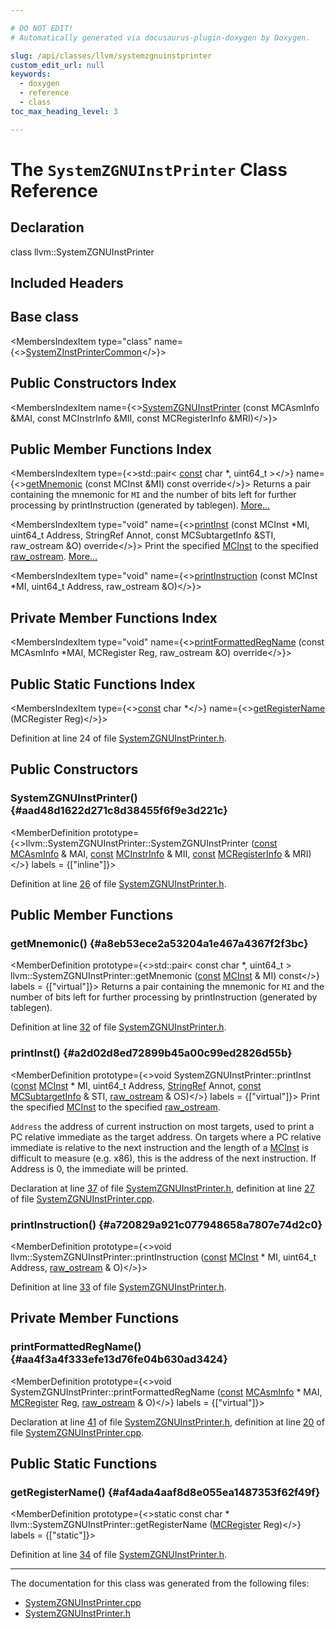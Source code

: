 ```yaml
---

# DO NOT EDIT!
# Automatically generated via docusaurus-plugin-doxygen by Doxygen.

slug: /api/classes/llvm/systemzgnuinstprinter
custom_edit_url: null
keywords:
  - doxygen
  - reference
  - class
toc_max_heading_level: 3

---
```





# The `SystemZGNUInstPrinter` Class Reference

<DoxygenPage pluginConfig={pluginConfig}>



## Declaration

<CodeBlock>class llvm::SystemZGNUInstPrinter</CodeBlock>

## Included Headers

<IncludesList>
<IncludesListItem
  filePath="Target/SystemZ/MCTargetDesc/SystemZGNUInstPrinter.h"
  permalink="/docs/api/files/lib/lib/target/lib/target/systemz/lib/target/systemz/mctargetdesc/systemzgnuinstprinter-h"
  isLocal="true" />
</IncludesList>

## Base class

<MembersIndex>

<MembersIndexItem
  type="class"
  name={<><a href="/docs/api/classes/llvm/systemzinstprintercommon">SystemZInstPrinterCommon</a></>}>
</MembersIndexItem>

</MembersIndex>

## Public Constructors Index

<MembersIndex>

<MembersIndexItem
  name={<><a href="#aad48d1622d271c8d38455f6f9e3d221c">SystemZGNUInstPrinter</a> (const MCAsmInfo &amp;MAI, const MCInstrInfo &amp;MII, const MCRegisterInfo &amp;MRI)</>}>
</MembersIndexItem>

</MembersIndex>

## Public Member Functions Index

<MembersIndex>

<MembersIndexItem
  type={<>std::pair&lt; <a href="/docs/api/files/lib/lib/target/lib/target/aarch64/aarch64promoteconstant-cpp/#a90f8350fecae261c25be85d38b451bff">const</a> char &#42;, uint64&#95;t &gt;</>}
  name={<><a href="#a8eb53ece2a53204a1e467a4367f2f3bc">getMnemonic</a> (const MCInst &amp;MI) const override</>}>
Returns a pair containing the mnemonic for <code>MI</code> and the number of bits left for further processing by printInstruction (generated by tablegen). <a href="#a8eb53ece2a53204a1e467a4367f2f3bc">More...</a>
</MembersIndexItem>

<MembersIndexItem
  type="void"
  name={<><a href="#a2d02d8ed72899b45a00c99ed2826d55b">printInst</a> (const MCInst &#42;MI, uint64&#95;t Address, StringRef Annot, const MCSubtargetInfo &amp;STI, raw&#95;ostream &amp;O) override</>}>
Print the specified <a href="/docs/api/classes/llvm/mcinst">MCInst</a> to the specified <a href="/docs/api/classes/llvm/raw-ostream">raw&#95;ostream</a>. <a href="#a2d02d8ed72899b45a00c99ed2826d55b">More...</a>
</MembersIndexItem>

<MembersIndexItem
  type="void"
  name={<><a href="#a720829a921c077948658a7807e74d2c0">printInstruction</a> (const MCInst &#42;MI, uint64&#95;t Address, raw&#95;ostream &amp;O)</>}>
</MembersIndexItem>

</MembersIndex>

## Private Member Functions Index

<MembersIndex>

<MembersIndexItem
  type="void"
  name={<><a href="#aa4f3a4f333efe13d76fe04b630ad3424">printFormattedRegName</a> (const MCAsmInfo &#42;MAI, MCRegister Reg, raw&#95;ostream &amp;O) override</>}>
</MembersIndexItem>

</MembersIndex>

## Public Static Functions Index

<MembersIndex>

<MembersIndexItem
  type={<><a href="/docs/api/files/lib/lib/target/lib/target/aarch64/aarch64promoteconstant-cpp/#a90f8350fecae261c25be85d38b451bff">const</a> char &#42;</>}
  name={<><a href="#af4ada4aaf8d8e055ea1487353f62f49f">getRegisterName</a> (MCRegister Reg)</>}>
</MembersIndexItem>

</MembersIndex>


Definition at line 24 of file <a href="/docs/api/files/lib/lib/target/lib/target/systemz/lib/target/systemz/mctargetdesc/systemzgnuinstprinter-h">SystemZGNUInstPrinter.h</a>.

<SectionDefinition>

## Public Constructors

### SystemZGNUInstPrinter() {#aad48d1622d271c8d38455f6f9e3d221c}

<MemberDefinition
  prototype={<>llvm::SystemZGNUInstPrinter::SystemZGNUInstPrinter (<a href="/docs/api/files/lib/lib/target/lib/target/aarch64/aarch64promoteconstant-cpp/#a90f8350fecae261c25be85d38b451bff">const</a> <a href="/docs/api/classes/llvm/mcasminfo">MCAsmInfo</a> &amp; MAI, <a href="/docs/api/files/lib/lib/target/lib/target/aarch64/aarch64promoteconstant-cpp/#a90f8350fecae261c25be85d38b451bff">const</a> <a href="/docs/api/classes/llvm/mcinstrinfo">MCInstrInfo</a> &amp; MII, <a href="/docs/api/files/lib/lib/target/lib/target/aarch64/aarch64promoteconstant-cpp/#a90f8350fecae261c25be85d38b451bff">const</a> <a href="/docs/api/classes/llvm/mcregisterinfo">MCRegisterInfo</a> &amp; MRI)</>}
  labels = {["inline"]}>

Definition at line <a href="/docs/api/files/lib/lib/target/lib/target/systemz/lib/target/systemz/mctargetdesc/systemzgnuinstprinter-h/#l00026">26</a> of file <a href="/docs/api/files/lib/lib/target/lib/target/systemz/lib/target/systemz/mctargetdesc/systemzgnuinstprinter-h">SystemZGNUInstPrinter.h</a>.
</MemberDefinition>

</SectionDefinition>

<SectionDefinition>

## Public Member Functions

### getMnemonic() {#a8eb53ece2a53204a1e467a4367f2f3bc}

<MemberDefinition
  prototype={<>std::pair&lt; const char &#42;, uint64&#95;t &gt; llvm::SystemZGNUInstPrinter::getMnemonic (<a href="/docs/api/files/lib/lib/target/lib/target/aarch64/aarch64promoteconstant-cpp/#a90f8350fecae261c25be85d38b451bff">const</a> <a href="/docs/api/classes/llvm/mcinst">MCInst</a> &amp; MI) const</>}
  labels = {["virtual"]}>
Returns a pair containing the mnemonic for <code>MI</code> and the number of bits left for further processing by printInstruction (generated by tablegen).

Definition at line <a href="/docs/api/files/lib/lib/target/lib/target/systemz/lib/target/systemz/mctargetdesc/systemzgnuinstprinter-h/#l00032">32</a> of file <a href="/docs/api/files/lib/lib/target/lib/target/systemz/lib/target/systemz/mctargetdesc/systemzgnuinstprinter-h">SystemZGNUInstPrinter.h</a>.
</MemberDefinition>

### printInst() {#a2d02d8ed72899b45a00c99ed2826d55b}

<MemberDefinition
  prototype={<>void SystemZGNUInstPrinter::printInst (<a href="/docs/api/files/lib/lib/target/lib/target/aarch64/aarch64promoteconstant-cpp/#a90f8350fecae261c25be85d38b451bff">const</a> <a href="/docs/api/classes/llvm/mcinst">MCInst</a> &#42; MI, uint64&#95;t Address, <a href="/docs/api/classes/llvm/stringref">StringRef</a> Annot, <a href="/docs/api/files/lib/lib/target/lib/target/aarch64/aarch64promoteconstant-cpp/#a90f8350fecae261c25be85d38b451bff">const</a> <a href="/docs/api/classes/llvm/mcsubtargetinfo">MCSubtargetInfo</a> &amp; STI, <a href="/docs/api/classes/llvm/raw-ostream">raw&#95;ostream</a> &amp; OS)</>}
  labels = {["virtual"]}>
Print the specified <a href="/docs/api/classes/llvm/mcinst">MCInst</a> to the specified <a href="/docs/api/classes/llvm/raw-ostream">raw&#95;ostream</a>.

<code>Address</code> the address of current instruction on most targets, used to print a PC relative immediate as the target address. On targets where a PC relative immediate is relative to the next instruction and the length of a <a href="/docs/api/classes/llvm/mcinst">MCInst</a> is difficult to measure (e.g. x86), this is the address of the next instruction. If Address is 0, the immediate will be printed.

Declaration at line <a href="/docs/api/files/lib/lib/target/lib/target/systemz/lib/target/systemz/mctargetdesc/systemzgnuinstprinter-h/#l00037">37</a> of file <a href="/docs/api/files/lib/lib/target/lib/target/systemz/lib/target/systemz/mctargetdesc/systemzgnuinstprinter-h">SystemZGNUInstPrinter.h</a>, definition at line <a href="/docs/api/files/lib/lib/target/lib/target/systemz/lib/target/systemz/mctargetdesc/systemzgnuinstprinter-cpp/#l00027">27</a> of file <a href="/docs/api/files/lib/lib/target/lib/target/systemz/lib/target/systemz/mctargetdesc/systemzgnuinstprinter-cpp">SystemZGNUInstPrinter.cpp</a>.
</MemberDefinition>

### printInstruction() {#a720829a921c077948658a7807e74d2c0}

<MemberDefinition
  prototype={<>void llvm::SystemZGNUInstPrinter::printInstruction (<a href="/docs/api/files/lib/lib/target/lib/target/aarch64/aarch64promoteconstant-cpp/#a90f8350fecae261c25be85d38b451bff">const</a> <a href="/docs/api/classes/llvm/mcinst">MCInst</a> &#42; MI, uint64&#95;t Address, <a href="/docs/api/classes/llvm/raw-ostream">raw&#95;ostream</a> &amp; O)</>}>

Definition at line <a href="/docs/api/files/lib/lib/target/lib/target/systemz/lib/target/systemz/mctargetdesc/systemzgnuinstprinter-h/#l00033">33</a> of file <a href="/docs/api/files/lib/lib/target/lib/target/systemz/lib/target/systemz/mctargetdesc/systemzgnuinstprinter-h">SystemZGNUInstPrinter.h</a>.
</MemberDefinition>

</SectionDefinition>

<SectionDefinition>

## Private Member Functions

### printFormattedRegName() {#aa4f3a4f333efe13d76fe04b630ad3424}

<MemberDefinition
  prototype={<>void SystemZGNUInstPrinter::printFormattedRegName (<a href="/docs/api/files/lib/lib/target/lib/target/aarch64/aarch64promoteconstant-cpp/#a90f8350fecae261c25be85d38b451bff">const</a> <a href="/docs/api/classes/llvm/mcasminfo">MCAsmInfo</a> &#42; MAI, <a href="/docs/api/classes/llvm/mcregister">MCRegister</a> Reg, <a href="/docs/api/classes/llvm/raw-ostream">raw&#95;ostream</a> &amp; O)</>}
  labels = {["virtual"]}>

Declaration at line <a href="/docs/api/files/lib/lib/target/lib/target/systemz/lib/target/systemz/mctargetdesc/systemzgnuinstprinter-h/#l00041">41</a> of file <a href="/docs/api/files/lib/lib/target/lib/target/systemz/lib/target/systemz/mctargetdesc/systemzgnuinstprinter-h">SystemZGNUInstPrinter.h</a>, definition at line <a href="/docs/api/files/lib/lib/target/lib/target/systemz/lib/target/systemz/mctargetdesc/systemzgnuinstprinter-cpp/#l00020">20</a> of file <a href="/docs/api/files/lib/lib/target/lib/target/systemz/lib/target/systemz/mctargetdesc/systemzgnuinstprinter-cpp">SystemZGNUInstPrinter.cpp</a>.
</MemberDefinition>

</SectionDefinition>

<SectionDefinition>

## Public Static Functions

### getRegisterName() {#af4ada4aaf8d8e055ea1487353f62f49f}

<MemberDefinition
  prototype={<>static const char &#42; llvm::SystemZGNUInstPrinter::getRegisterName (<a href="/docs/api/classes/llvm/mcregister">MCRegister</a> Reg)</>}
  labels = {["static"]}>

Definition at line <a href="/docs/api/files/lib/lib/target/lib/target/systemz/lib/target/systemz/mctargetdesc/systemzgnuinstprinter-h/#l00034">34</a> of file <a href="/docs/api/files/lib/lib/target/lib/target/systemz/lib/target/systemz/mctargetdesc/systemzgnuinstprinter-h">SystemZGNUInstPrinter.h</a>.
</MemberDefinition>

</SectionDefinition>

<hr/>

The documentation for this class was generated from the following files:

<ul>
<li><a href="/docs/api/files/lib/lib/target/lib/target/systemz/lib/target/systemz/mctargetdesc/systemzgnuinstprinter-cpp">SystemZGNUInstPrinter.cpp</a></li>
<li><a href="/docs/api/files/lib/lib/target/lib/target/systemz/lib/target/systemz/mctargetdesc/systemzgnuinstprinter-h">SystemZGNUInstPrinter.h</a></li>
</ul>

</DoxygenPage>
